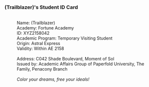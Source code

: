 ===(Trailblazer)'s Student ID Card===
:{{Size|48|'''Penacony Paperfold University College'''}}
:{{Size|42|'''Student ID Card'''}}
:<br />Name: (Trailblazer)
:Academy: Fortune Academy
:ID: XYZ2158042
:Academic Program: Temporary Visiting Student
:Origin: Astral Express
:Validity: Within AE 2158
:<br />Address: C042 Shade Boulevard, Moment of Sol
:Issued by: Academic Affairs Group of Paperfold University, The Family, Penacony Branch
:<br />''Color your dreams, free your ideals!''
